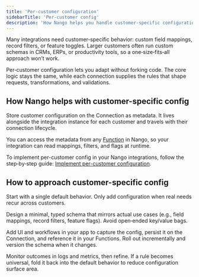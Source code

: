 ```yaml
---
title: 'Per-customer configuration'
sidebarTitle: 'Per-customer config'
description: 'How Nango helps you handle customer-specific configuration in your integrations'
---
```


Many integrations need customer‑specific behavior: custom field mappings, record filters, or feature toggles. Larger customers often run custom schemas in CRMs, ERPs, or productivity tools, so a one‑size‑fits‑all approach won’t work.

Per‑customer configuration lets you adapt without forking code. The core logic stays the same, while each connection supplies the rules that shape requests, transformations, and validations.

## How Nango helps with customer-specific config

Store customer configuration on the Connection as metadata. It lives alongside the integration instance for each customer and travels with their connection lifecycle.

You can access the metadata from any [Function](/guides/user-cases/functions) in Nango, so your integration can read mappings, filters, and flags at runtime.

To implement per-customer config in your Nango integrations, follow the step‑by‑step guide: [Implement per-customer configuration](/implementation-guides/building-integrations/customer-configuration).

## How to approach customer-specific config

Start with a single default behavior. Only add configuration when real needs recur across customers.

Design a minimal, typed schema that mirrors actual use cases (e.g., field mappings, record filters, feature flags). Avoid open‑ended key/value bags.

Add UI and workflows in your app to capture the config, persist it on the Connection, and reference it in your Functions. Roll out incrementally and version the schema when it changes.

Monitor outcomes in logs and metrics, then refine. If a rule becomes universal, fold it back into the default behavior to reduce configuration surface area.

